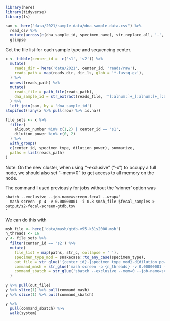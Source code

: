 
```r
library(here)
library(tidyverse)
library(fs)
```


```r
sam <- here("data/2021/sample-data/dna-sample-data.csv") %>% 
  read_csv %>%
  mutate(across(c(dna_sample_id, specimen_name), str_replace_all, '-', '_')) %>%
  glimpse
```


Get the file list for each sample type and sequencing center.
```r
x <- tibble(center_id =  c('s1', 's2')) %>%
  mutate(
    reads_dir = here('data/2021', center_id, 'reads/raw'),
    reads_path = map(reads_dir, dir_ls, glob = '*.fastq.gz'),
  ) %>%
  unnest(reads_path) %>%
  mutate(
    reads_file = path_file(reads_path),
    dna_sample_id = str_extract(reads_file, '^[:alnum:]+_[:alnum:]+_[:alnum:]+')
  ) %>%
  left_join(sam, by = 'dna_sample_id')
stopifnot(!any(x %>% pull(row) %>% is.na))
```

```r
file_sets <- x %>%
  filter(
    aliquot_number %in% c(1,2) | center_id == 's1', 
    dilution_power %in% c(0, 2)
  ) %>%
  with_groups(
  c(center_id, specimen_type, dilution_power), summarize, 
  paths = list(reads_path)
)
```


Note: On the new cluster, when using "--exclusive" ("-x") to occupy a full node, we should also set "--mem=0" to get access to all memory on the node.

The command I used previously for jobs without the 'winner' option was

```
sbatch --exclusive --job-name=screen-fecal --wrap="
  mash screen -p 4 -v 0.00000001 -i 0.8 $msh_file $fecal_samples > output/s2-fecal-screen-gtdb.tsv
"
```

We can do this with

```r
msh_file <- here('data/mash/gtdb-v95-k31s2000.msh')
n_threads <- 16
y <- file_sets %>%
  filter(center_id == 's2') %>%
  mutate(
    file_list = map(paths, str_c, collapse = ' '),
    specimen_type_mod = snakecase::to_any_case(specimen_type),
    out_file = str_glue('{center_id}-{specimen_type_mod}-d{dilution_power}.tsv'),
    command_mash = str_glue('mash screen -p {n_threads} -v 0.00000001 -i 0.8 {msh_file} {file_list} > output/{out_file}'),
    command_sbatch = str_glue('sbatch --exclusive --mem=0 --job-name=screen-{out_file} --wrap="{command_mash}"')
  )
```

```r
y %>% pull(out_file)
y %>% slice(1) %>% pull(command_mash)
y %>% slice(1) %>% pull(command_sbatch)
```


```r
y %>%
  pull(command_sbatch) %>%
  walk(system)
```

